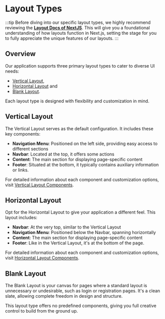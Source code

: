 # Layout Types

:::tip
Before diving into our specific layout types, we highly recommend reviewing the [**Layout Docs of NextJS**](https://nextjs.org/docs/app/building-your-application/routing/pages-and-layouts). This will give you a foundational understanding of how layouts function in Next.js, setting the stage for you to fully appreciate the unique features of our layouts.
:::

## Overview

Our application supports three primary layout types to cater to diverse UI needs:

- [Vertical Layout](#vertical-layout),
- [Horizontal Layout](#horizontal-layout) and
- [Blank Layout](#blank-layout).

Each layout type is designed with flexibility and customization in mind.

## Vertical Layout

The Vertical Layout serves as the default configuration. It includes these key components:

- **Navigation Menu**: Positioned on the left side, providing easy access to different sections
- **Navbar**: Located at the top, it offers some actions
- **Content**: The main section for displaying page-specific content
- **Footer**: Situated at the bottom, it typically contains auxiliary information or links.

For detailed information about each component and customization options, visit [Vertical Layout Components](/docs/guide/layout/vertical-layout-components).

## Horizontal Layout

Opt for the Horizontal Layout to give your application a different feel. This layout includes:

- **Navbar**: At the very top, similar to the Vertical Layout
- **Navigation Menu**: Positioned below the Navbar, spanning horizontally
- **Content**: The main section for displaying page-specific content
- **Footer**: Like in the Vertical Layout, it's at the bottom of the page.

For detailed information about each component and customization options, visit [Horizontal Layout Components](/docs/guide/layout/horizontal-layout-components).

## Blank Layout

The Blank Layout is your canvas for pages where a standard layout is unnecessary or undesirable, such as login or registration pages. It's a clean slate, allowing complete freedom in design and structure.

This layout type offers no predefined components, giving you full creative control to build from the ground up.
